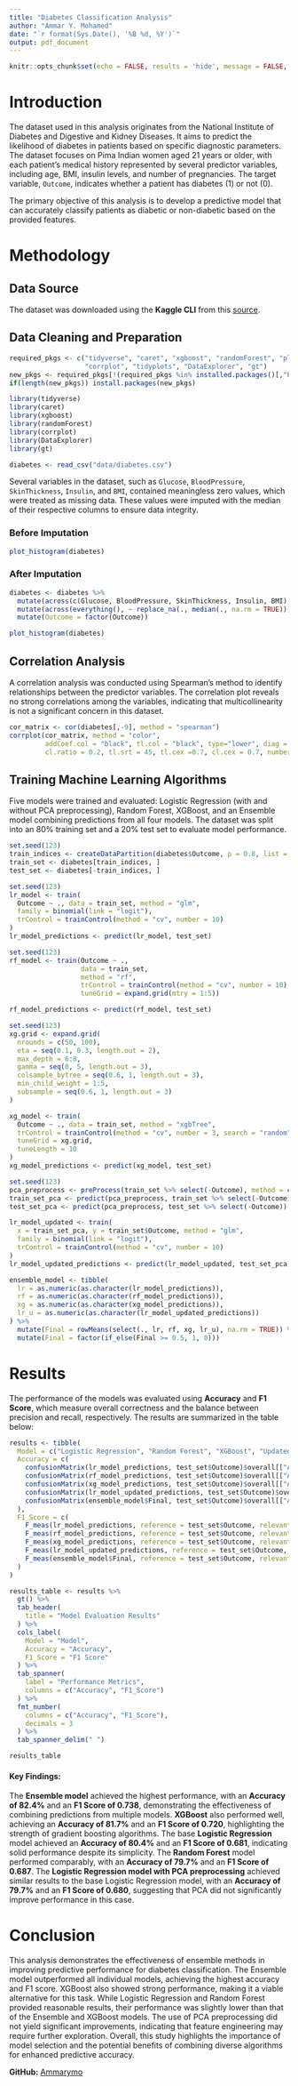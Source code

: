 ```yaml
---
title: "Diabetes Classification Analysis"
author: "Ammar Y. Mohamed"
date: "`r format(Sys.Date(), '%B %d, %Y')`"
output: pdf_document
---
```


```r
knitr::opts_chunk$set(echo = FALSE, results = 'hide', message = FALSE, warning = FALSE)
```

# Introduction

The dataset used in this analysis originates from the National Institute of Diabetes and Digestive and Kidney Diseases. It aims to predict the likelihood of diabetes in patients based on specific diagnostic parameters. The dataset focuses on Pima Indian women aged 21 years or older, with each patient's medical history represented by several predictor variables, including age, BMI, insulin levels, and number of pregnancies. The target variable, `Outcome`, indicates whether a patient has diabetes (1) or not (0).

The primary objective of this analysis is to develop a predictive model that can accurately classify patients as diabetic or non-diabetic based on the provided features.

# Methodology

## Data Source

The dataset was downloaded using the **Kaggle CLI** from this [source](https://www.kaggle.com/datasets/uciml/pima-indians-diabetes-database).

## Data Cleaning and Preparation

```r
required_pkgs <- c("tidyverse", "caret", "xgboost", "randomForest", "plotROC", 
                   "corrplot", "tidyplots", "DataExplorer", "gt")
new_pkgs <- required_pkgs[!(required_pkgs %in% installed.packages()[,"Package"])]
if(length(new_pkgs)) install.packages(new_pkgs)

library(tidyverse)
library(caret)
library(xgboost)
library(randomForest)
library(corrplot)
library(DataExplorer)
library(gt)
```

```r
diabetes <- read_csv("data/diabetes.csv")
```

Several variables in the dataset, such as `Glucose`, `BloodPressure`, `SkinThickness`, `Insulin`, and `BMI`, contained meaningless zero values, which were treated as missing data. These values were imputed with the median of their respective columns to ensure data integrity.

### Before Imputation
```r
plot_histogram(diabetes)
```

### After Imputation
```r
diabetes <- diabetes %>%
  mutate(across(c(Glucose, BloodPressure, SkinThickness, Insulin, BMI), ~ replace(., . == 0, NA))) %>%
  mutate(across(everything(), ~ replace_na(., median(., na.rm = TRUE)))) %>%
  mutate(Outcome = factor(Outcome))

plot_histogram(diabetes)
```

## Correlation Analysis

A correlation analysis was conducted using Spearman's method to identify relationships between the predictor variables. The correlation plot reveals no strong correlations among the variables, indicating that multicollinearity is not a significant concern in this dataset.

```r
cor_matrix <- cor(diabetes[,-9], method = "spearman")
corrplot(cor_matrix, method = "color",
         addCoef.col = "black", tl.col = "black", type="lower", diag = F,
         cl.ratio = 0.2, tl.srt = 45, tl.cex =0.7, cl.cex = 0.7, number.cex = 0.7)
```

## Training Machine Learning Algorithms

Five models were trained and evaluated: Logistic Regression (with and without PCA preprocessing), Random Forest, XGBoost, and an Ensemble model combining predictions from all four models. The dataset was split into an 80% training set and a 20% test set to evaluate model performance.

```r
set.seed(123)
train_indices <- createDataPartition(diabetes$Outcome, p = 0.8, list = FALSE)
train_set <- diabetes[train_indices, ]
test_set <- diabetes[-train_indices, ]

set.seed(123)
lr_model <- train(
  Outcome ~ ., data = train_set, method = "glm",
  family = binomial(link = "logit"),
  trControl = trainControl(method = "cv", number = 10)
)
lr_model_predictions <- predict(lr_model, test_set)

set.seed(123)
rf_model <- train(Outcome ~ .,
                  data = train_set,
                  method = "rf",
                  trControl = trainControl(method = "cv", number = 10),
                  tuneGrid = expand.grid(mtry = 1:5))

rf_model_predictions <- predict(rf_model, test_set)

set.seed(123)
xg.grid <- expand.grid(
  nrounds = c(50, 100),
  eta = seq(0.1, 0.3, length.out = 2),
  max_depth = 6:8,
  gamma = seq(0, 5, length.out = 3),
  colsample_bytree = seq(0.6, 1, length.out = 3),
  min_child_weight = 1:5,
  subsample = seq(0.6, 1, length.out = 3)
)

xg_model <- train(
  Outcome ~ ., data = train_set, method = "xgbTree",
  trControl = trainControl(method = "cv", number = 3, search = "random"),
  tuneGrid = xg.grid,
  tuneLength = 10
)
xg_model_predictions <- predict(xg_model, test_set)

set.seed(123)
pca_preprocess <- preProcess(train_set %>% select(-Outcome), method = c("center", "scale", "pca"))
train_set_pca <- predict(pca_preprocess, train_set %>% select(-Outcome))
test_set_pca <- predict(pca_preprocess, test_set %>% select(-Outcome))

lr_model_updated <- train(
  x = train_set_pca, y = train_set$Outcome, method = "glm",
  family = binomial(link = "logit"),
  trControl = trainControl(method = "cv", number = 10)
)
lr_model_updated_predictions <- predict(lr_model_updated, test_set_pca)

ensemble_model <- tibble(
  lr = as.numeric(as.character(lr_model_predictions)),
  rf = as.numeric(as.character(rf_model_predictions)),
  xg = as.numeric(as.character(xg_model_predictions)),
  lr_u = as.numeric(as.character(lr_model_updated_predictions))
) %>%
  mutate(Final = rowMeans(select(., lr, rf, xg, lr_u), na.rm = TRUE)) %>%
  mutate(Final = factor(if_else(Final >= 0.5, 1, 0)))
```

# Results

The performance of the models was evaluated using **Accuracy** and **F1 Score**, which measure overall correctness and the balance between precision and recall, respectively. The results are summarized in the table below:

```r
results <- tibble(
  Model = c("Logistic Regression", "Random Forest", "XGBoost", "Updated Logistic Regression", "Ensemble"),
  Accuracy = c(
    confusionMatrix(lr_model_predictions, test_set$Outcome)$overall[["Accuracy"]],
    confusionMatrix(rf_model_predictions, test_set$Outcome)$overall[["Accuracy"]],
    confusionMatrix(xg_model_predictions, test_set$Outcome)$overall[["Accuracy"]],
    confusionMatrix(lr_model_updated_predictions, test_set$Outcome)$overall[["Accuracy"]],
    confusionMatrix(ensemble_model$Final, test_set$Outcome)$overall[["Accuracy"]]
  ),
  F1_Score = c(
    F_meas(lr_model_predictions, reference = test_set$Outcome, relevant = "1"),
    F_meas(rf_model_predictions, reference = test_set$Outcome, relevant = "1"),
    F_meas(xg_model_predictions, reference = test_set$Outcome, relevant = "1"),
    F_meas(lr_model_updated_predictions, reference = test_set$Outcome, relevant = "1"),
    F_meas(ensemble_model$Final, reference = test_set$Outcome, relevant = "1")
  )
)

results_table <- results %>%
  gt() %>%
  tab_header(
    title = "Model Evaluation Results"
  ) %>%
  cols_label(
    Model = "Model",
    Accuracy = "Accuracy",
    F1_Score = "F1 Score"
  ) %>%
  tab_spanner(
    label = "Performance Metrics",
    columns = c("Accuracy", "F1_Score")
  ) %>%
  fmt_number(
    columns = c("Accuracy", "F1_Score"),
    decimals = 3
  ) %>%
  tab_spanner_delim(" ")

results_table
```

#### Key Findings:
The **Ensemble model** achieved the highest performance, with an **Accuracy of 82.4%** and an **F1 Score of 0.738**, demonstrating the effectiveness of combining predictions from multiple models. **XGBoost** also performed well, achieving an **Accuracy of 81.7%** and an **F1 Score of 0.720**, highlighting the strength of gradient boosting algorithms. The base **Logistic Regression** model achieved an **Accuracy of 80.4%** and an **F1 Score of 0.681**, indicating solid performance despite its simplicity. The **Random Forest** model performed comparably, with an **Accuracy of 79.7%** and an **F1 Score of 0.687**. The **Logistic Regression model with PCA preprocessing** achieved similar results to the base Logistic Regression model, with an **Accuracy of 79.7%** and an **F1 Score of 0.680**, suggesting that PCA did not significantly improve performance in this case.

# Conclusion

This analysis demonstrates the effectiveness of ensemble methods in improving predictive performance for diabetes classification. The Ensemble model outperformed all individual models, achieving the highest accuracy and F1 score. XGBoost also showed strong performance, making it a viable alternative for this task. While Logistic Regression and Random Forest provided reasonable results, their performance was slightly lower than that of the Ensemble and XGBoost models. The use of PCA preprocessing did not yield significant improvements, indicating that feature engineering may require further exploration. Overall, this study highlights the importance of model selection and the potential benefits of combining diverse algorithms for enhanced predictive accuracy.

**GitHub:** [Ammarymo](https://github.com/Ammarymo)